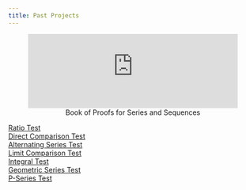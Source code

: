 ```yaml
---
title: Past Projects
---
```


<center>
![Book of Proofs for Series and Sequences](https://mathr.math.appstate.edu/s/8ba723dc65fc1a6ac6527/files/Repositories/hembreeja.github.io/Calculus%20_Test_Series_and_Sequences.pdf){width=100%}
</center>

[Ratio Test](https://youtu.be/av947KCWf2U)  
[Direct Comparison Test](https://youtu.be/0tXxFPHzFFI)  
[Alternating Series Test](https://youtu.be/91qVGeyTl44)  
[Limit Comparison Test](https://youtu.be/AtbZZiSLemQ)  
[Integral Test](https://youtu.be/xRyXz_UZ14Q)  
[Geometric Series Test](https://youtu.be/KNrEAJeRIdo)  
[P-Series Test](https://youtu.be/4WChwIGKdaA)  